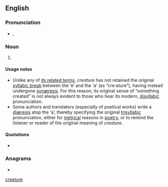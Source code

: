 {{also|creature|créature}}
==English==

===Pronunciation===
* {{enPR|krē.āʹtyo͝or}}, {{IPA|/kɹiːˈeɪtjʊə/|lang=en}}

===Noun===
{{en-noun}}

# {{lb|en|archaic|chiefly|literary|and|philosophy}} {{alternative spelling of|creature|lang=en}}

====Usage notes====
* Unlike any of [[creature#Related terms|its related terms]], ''creature'' has not retained the original [[syllabic break]] between the ‘e’ and the ‘a’ (as “cre'''·'''ature”), having instead undergone [[synæresis]]. For this reason, its original sense of “something created” is not always evident to those who hear its modern, [[disyllabic]] pronunciation.
* Some authors and translators (especially of poetical works) write a [[diæresis]] atop the ‘a’, thereby specifying the original [[trisyllabic]] pronunciation, either for [[metrical]] reasons in [[poetry]], or to remind the listener or reader of the original meaning of ''creature''.

====Quotations====
* {{seeCites}}

===Anagrams===
* {{anagrams|en|ecarteur}}

[[Category:English terms spelled with Ä|creature]]